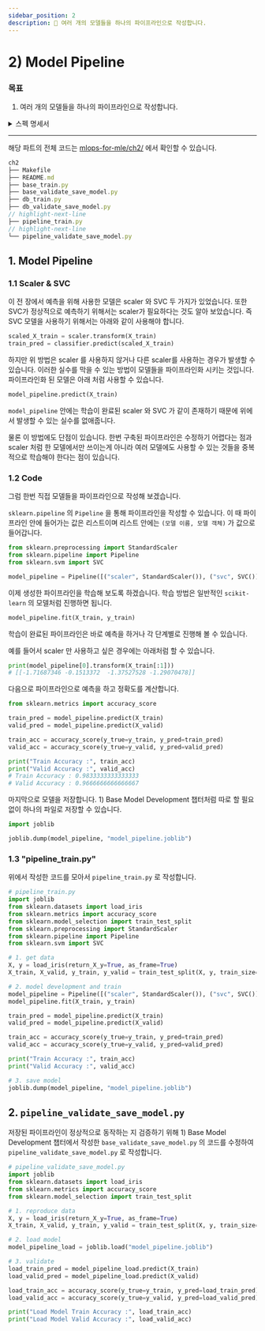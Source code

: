 ```yaml
---
sidebar_position: 2
description: 📌 여러 개의 모델들을 하나의 파이프라인으로 작성합니다.
---
```


# 2) Model Pipeline


### 목표

1. 여러 개의 모델들을 하나의 파이프라인으로 작성합니다.

<details>
<summary>스펙 명세서</summary>
<CodeDescription>

### 스펙 명세서

1. 모델들의 파이프라인화
    - `scikit-learn` 에 있는 pipeline 을 이용합니다.
2. 저장된 파이프라인 검증
    - 저장된 파이프라인이 정상적으로 동작하는지 확인합니다.

</CodeDescription>
</details>

---

<BrowserWindow url="https://github.com/mlops-for-mle/mlops-for-mle/tree/main/ch2">

해당 파트의 전체 코드는 [mlops-for-mle/ch2/](https://github.com/mlops-for-mle/mlops-for-mle/tree/main/ch2) 에서 확인할 수 있습니다.

```js
ch2
├── Makefile
├── README.md
├── base_train.py
├── base_validate_save_model.py
├── db_train.py
├── db_validate_save_model.py
// highlight-next-line
├── pipeline_train.py
// highlight-next-line
└── pipeline_validate_save_model.py
```

</BrowserWindow>

## 1. Model Pipeline

### 1.1 Scaler & SVC
이 전 장에서 예측을 위해 사용한 모델은 scaler 와 SVC 두 가지가 있었습니다.
또한 SVC가 정상적으로 예측하기 위해서는 scaler가 필요하다는 것도 알아 보았습니다.
즉 SVC 모델을 사용하기 위해서는 아래와 같이 사용해야 합니다.

```python
scaled_X_train = scaler.transform(X_train)
train_pred = classifier.predict(scaled_X_train)
```

하지만 위 방법은 scaler 를 사용하지 않거나 다른 scaler를 사용하는 경우가 발생할 수 있습니다.
이러한 실수를 막을 수 있는 방법이 모델들을 파이프라인화 시키는 것입니다.
파이프라인화 된 모델은 아래 처럼 사용할 수 있습니다.

```python
model_pipeline.predict(X_train)
```

`model_pipeline` 안에는 학습이 완료된 scaler 와 SVC 가 같이 존재하기 때문에 위에서 발생할 수 있는 실수를 없애줍니다.

물론 이 방법에도 단점이 있습니다. 한번 구축된 파이프라인은 수정하기 어렵다는 점과 scaler 처럼 한 모델에서만 쓰이는게 아니라 여러 모델에도 사용할 수 있는 것들을 중복적으로 학습해야 한다는 점이 있습니다.

### 1.2 Code
그럼 한번 직접 모델들을 파이프라인으로 작성해 보겠습니다.

`sklearn.pipeline` 의 `Pipeline` 을 통해 파이프라인을 작성할 수 있습니다. 이 때 파이프라인 안에 들어가는 값은 리스트이며 리스트 안에는 `(모델 이름, 모델 객체)` 가 값으로 들어갑니다.

```python  title="pipeline_train.py"
from sklearn.preprocessing import StandardScaler
from sklearn.pipeline import Pipeline
from sklearn.svm import SVC

model_pipeline = Pipeline([("scaler", StandardScaler()), ("svc", SVC())])
```

이제 생성한 파이프라인을 학습해 보도록 하겠습니다. 학습 방법은 일반적인 `scikit-learn` 의 모델처럼 진행하면 됩니다.

```python  title="pipeline_train.py"
model_pipeline.fit(X_train, y_train)
```

학습이 완료된 파이프라인은 바로 예측을 하거나 각 단계별로 진행해 볼 수 있습니다.

예를 들어서 scaler 만 사용하고 싶은 경우에는 아래처럼 할 수 있습니다.

```python  title="pipeline_train.py"
print(model_pipeline[0].transform(X_train[:1]))
# [[-1.71687346 -0.1513372  -1.37527528 -1.29070478]]
```

다음으로 파이프라인으로 예측을 하고 정확도를 계산합니다.

```python  title="pipeline_train.py"
from sklearn.metrics import accuracy_score

train_pred = model_pipeline.predict(X_train)
valid_pred = model_pipeline.predict(X_valid)

train_acc = accuracy_score(y_true=y_train, y_pred=train_pred)
valid_acc = accuracy_score(y_true=y_valid, y_pred=valid_pred)

print("Train Accuracy :", train_acc)
print("Valid Accuracy :", valid_acc)
# Train Accuracy : 0.9833333333333333
# Valid Accuracy : 0.9666666666666667
```

마지막으로 모델을 저장합니다. <Chapter>1) Base Model Development </Chapter> 챕터처럼 따로 할 필요 없이 하나의 파일로 저장할 수 있습니다.

```python  title="pipeline_train.py"
import joblib

joblib.dump(model_pipeline, "model_pipeline.joblib")
```

### 1.3 "pipeline_train.py"

위에서 작성한 코드를 모아서 `pipeline_train.py` 로 작성합니다.

```python  title="pipeline_train.py"
# pipeline_train.py
import joblib
from sklearn.datasets import load_iris
from sklearn.metrics import accuracy_score
from sklearn.model_selection import train_test_split
from sklearn.preprocessing import StandardScaler
from sklearn.pipeline import Pipeline
from sklearn.svm import SVC

# 1. get data
X, y = load_iris(return_X_y=True, as_frame=True)
X_train, X_valid, y_train, y_valid = train_test_split(X, y, train_size=0.8, random_state=2022)

# 2. model development and train
model_pipeline = Pipeline([("scaler", StandardScaler()), ("svc", SVC())])
model_pipeline.fit(X_train, y_train)

train_pred = model_pipeline.predict(X_train)
valid_pred = model_pipeline.predict(X_valid)

train_acc = accuracy_score(y_true=y_train, y_pred=train_pred)
valid_acc = accuracy_score(y_true=y_valid, y_pred=valid_pred)

print("Train Accuracy :", train_acc)
print("Valid Accuracy :", valid_acc)

# 3. save model
joblib.dump(model_pipeline, "model_pipeline.joblib")
```

## 2. `pipeline_validate_save_model.py`

저장된 파이프라인이 정상적으로 동작하는 지 검증하기 위해 <Chapter>1) Base Model Development </Chapter> 챕터에서 작성한 `base_validate_save_model.py` 의 코드를 수정하여 `pipeline_validate_save_model.py` 로 작성합니다.

```python  title="pipeline_validate_save_model.py"
# pipeline_validate_save_model.py
import joblib
from sklearn.datasets import load_iris
from sklearn.metrics import accuracy_score
from sklearn.model_selection import train_test_split

# 1. reproduce data
X, y = load_iris(return_X_y=True, as_frame=True)
X_train, X_valid, y_train, y_valid = train_test_split(X, y, train_size=0.8, random_state=2022)

# 2. load model
model_pipeline_load = joblib.load("model_pipeline.joblib")

# 3. validate
load_train_pred = model_pipeline_load.predict(X_train)
load_valid_pred = model_pipeline_load.predict(X_valid)

load_train_acc = accuracy_score(y_true=y_train, y_pred=load_train_pred)
load_valid_acc = accuracy_score(y_true=y_valid, y_pred=load_valid_pred)

print("Load Model Train Accuracy :", load_train_acc)
print("Load Model Valid Accuracy :", load_valid_acc)
```

